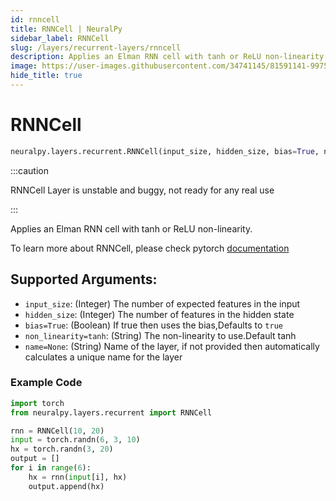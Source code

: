 ```yaml
---
id: rnncell
title: RNNCell | NeuralPy
sidebar_label: RNNCell
slug: /layers/recurrent-layers/rnncell
description: Applies an Elman RNN cell with tanh or ReLU non-linearity
image: https://user-images.githubusercontent.com/34741145/81591141-99752900-93d9-11ea-9ef6-cc2c68daaa19.png
hide_title: true
---
```


# RNNCell

```python
neuralpy.layers.recurrent.RNNCell(input_size, hidden_size, bias=True, non_linearity='tanh', name=None)
```

:::caution

RNNCell Layer is unstable and buggy, not ready for any real use

:::

Applies an Elman RNN cell with tanh or ReLU non-linearity.

To learn more about RNNCell, please check pytorch [documentation](https://pytorch.org/docs/stable/nn.html#rnncell)

## Supported Arguments:

- `input_size`: (Integer) The number of expected features in the input
- `hidden_size`: (Integer) The number of features in the hidden state
- `bias=True`: (Boolean) If true then uses the bias,Defaults to `true`
- `non_linearity=tanh`: (String) The non-linearity to use.Default tanh
- `name=None`: (String) Name of the layer, if not provided then automatically calculates a unique name for the layer

### Example Code

```python
import torch
from neuralpy.layers.recurrent import RNNCell

rnn = RNNCell(10, 20)
input = torch.randn(6, 3, 10)
hx = torch.randn(3, 20)
output = []
for i in range(6):
    hx = rnn(input[i], hx)
    output.append(hx)
```
